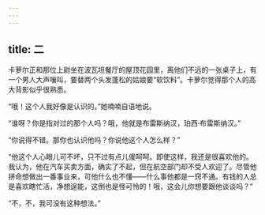 ```yaml
---
---
---
```

title: 二
---




卡萝尔正和那位上尉坐在波瓦坦餐厅的屋顶花园里，离他们不远的一张桌子上，有一个男人大声嚷叫，要替两个头发蓬松的姑娘要“软饮料”。卡萝尔觉得那个人的高大背影似乎很熟悉。

“哦！这个人我好像是认识的。”她喃喃自语地说。

“谁呀？你是指对过的那个人吗？哦，他就是布雷斯纳汉，珀西·布雷斯纳汉。”

“你说得不错。那你也认识他吗？你说他这个人怎么样？”

“他这个人心眼儿可不坏，只不过有点儿傻呵呵。即使这样，我还是很喜欢他的。我认为，他在汽车买卖方面，确实了不起，但在航空部门却不受人欢迎了。尽管他拼命想做出一番事业来，可他什么也不懂——什么事他都是一窍不通。有钱的人总是喜欢瞎忙活，净想逞能，这倒也是怪可怜的！哦，这会儿你想要跟他谈谈吗？”

“不，不，我可没有这种想法。”